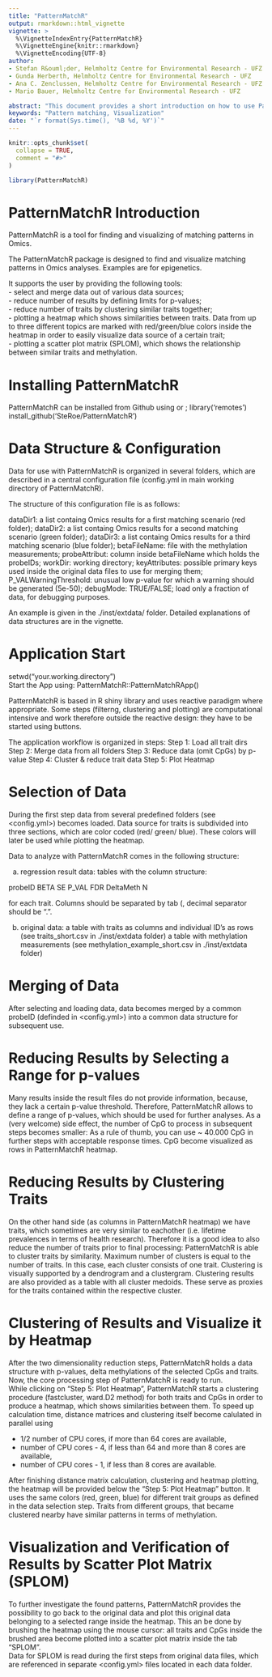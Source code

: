```yaml
---
title: "PatternMatchR"
output: rmarkdown::html_vignette
vignette: >
  %\VignetteIndexEntry{PatternMatchR}
  %\VignetteEngine{knitr::rmarkdown}
  %\VignetteEncoding{UTF-8}
author:
- Stefan R&ouml;der, Helmholtz Centre for Environmental Research - UFZ
- Gunda Herberth, Helmholtz Centre for Environmental Research - UFZ
- Ana C. Zenclussen, Helmholtz Centre for Environmental Research - UFZ and Perinatal Research Group, Saxonian Incubator for Clinical Translation (SIKT), Medical Faculty, Leipzig University
- Mario Bauer, Helmholtz Centre for Environmental Research - UFZ  

abstract: "This document provides a short introduction on how to use PatternMatchR software"
keywords: "Pattern matching, Visualization"
date: "`r format(Sys.time(), '%B %d, %Y')`"
---
```


```r
knitr::opts_chunk$set(
  collapse = TRUE,
  comment = "#>"
)
```

```r
library(PatternMatchR)
```

# PatternMatchR Introduction

PatternMatchR is a tool for finding and visualizing of matching patterns in Omics.  

The PatternMatchR package is designed to find and visualize matching patterns in Omics analyses. Examples are for epigenetics.  

It supports the user by providing the following tools:  
- select and merge data out of various data sources;  
- reduce number of results by defining limits for p-values;  
- reduce number of traits by clustering similar traits together;  
- plotting a heatmap which shows similarities between traits. Data from up to three different topics are marked with red/green/blue colors inside the heatmap in order to easily visualize data source of a certain trait;  
- plotting a scatter plot matrix (SPLOM), which shows the relationship between similar traits and methylation.

# Installing PatternMatchR

PatternMatchR can be installed from Github using <remotes> or <devtools>;
library('remotes')  
install_github('SteRoe/PatternMatchR')

# Data Structure & Configuration

Data for use with PatternMatchR is organized in several folders, which are described in a central configuration file (config.yml in main working directory of PatternMatchR).

The structure of this configuration file is as follows:

dataDir1: a list containg Omics results for a first matching scenario (red folder);
dataDir2: a list containg Omics results for a second matching scenario (green folder);
dataDir3: a list containg Omics results for a third matching scenario (blue folder);
betaFileName: file with the methylation measurements;
probeAttribut: column inside betaFileName which holds the probeIDs;
workDir: working directory;
keyAttributes: possible primary keys used inside the original data files to use for merging them;
P_VALWarningThreshold: unusual low p-value for which a warning should be generated (5e-50);
debugMode: TRUE/FALSE; load only a fraction of data, for debugging purposes.

An example is given in the ./inst/extdata/ folder.
Detailed explanations of data structures are in the vignette.


# Application Start

setwd("your.working.directory")  
Start the App using: PatternMatchR::PatternMatchRApp()

PatternMatchR is based in R shiny library and uses reactive paradigm where appropriate. Some steps (filterng, clustering and plotting) are computational intensive and work therefore outside the reactive design: they have to be started using buttons.

The application workflow is organized in steps:
Step 1: Load all trait dirs
Step 2: Merge data from all folders
Step 3: Reduce data (omit CpGs) by p-value
Step 4: Cluster & reduce trait data
Step 5: Plot Heatmap

# Selection of Data
During the first step data from several predefined folders (see <config.yml>) becomes loaded. Data source for traits is subdivided into three sections, which are color coded (red/ green/ blue). These colors will later be used while plotting the heatmap.

Data to analyze with PatternMatchR comes in the following structure:

a) regression result data:
tables with the column structure:

probeID	BETA	SE	P_VAL	FDR	DeltaMeth	N

for each trait. Columns should be separated by tab (\t), decimal separator should be ".".

b) original data:
a table with traits as columns and individual ID's as rows (see traits_short.csv in ./inst/extdata folder)
a table with methylation measurements (see methylation_example_short.csv in ./inst/extdata folder)

# Merging of Data
After selecting and loading data, data becomes merged by a common probeID (definded in <config.yml>) into a common data structure for subsequent use.

# Reducing Results by Selecting a Range for p-values
Many results inside the result files do not provide information, because, they lack a certain p-value threshold. Therefore, PatternMatchR allows to define a range of p-values, which should be used for further analyses. As a (very welcome) side effect, the number of CpG to process in subsequent steps becomes smaller: As a rule of thumb, you can use ~ 40.000 CpG in further steps with acceptable response times. CpG become visualized as rows in PatternMatchR heatmap.

# Reducing Results by Clustering Traits
On the other hand side (as columns in PatternMatchR heatmap) we have traits, which sometimes are very similar to eachother (i.e. lifetime prevalences in terms of health research). Therefore it is a good idea to also reduce the number of traits prior to final processing: PatternMatchR is able to cluster traits by similarity. Maximum number of clusters is equal to the number of traits. In this case, each cluster consists of one trait. Clustering is visually supported by a dendrogram and a clustergram. Clustering results are also provided as a table with all cluster medoids. These serve as proxies for the traits contained within the respective cluster.

# Clustering of Results and Visualize it by Heatmap
After the two dimensionality reduction steps, PatternMatchR holds a data structure with p-values, delta methylations of the selected CpGs and traits. Now, the core processing step of PatternMatchR is ready to run.  
While clicking on "Step 5: Plot Heatmap", PatternMatchR starts a clustering procedure (fastcluster, ward.D2 method) for both traits and CpGs in order to produce a heatmap, which shows similarities between them. To speed up calculation time, distance matrices and clustering itself become calulated in parallel using 

- 1/2 number of CPU cores, if more than 64 cores are available,  
- number of CPU cores - 4, if less than 64 and more than 8 cores are available,  
- number of CPU cores - 1, if less than 8 cores are available.

After finishing distance matrix calculation, clustering and heatmap plotting, the heatmap will be provided below the "Step 5: Plot Heatmap" button. It uses the same colors (red, green, blue) for different trait groups as defined in the data selection step. Traits from different groups, that became clustered nearby have similar patterns in terms of methylation.

# Visualization and Verification of Results by Scatter Plot Matrix (SPLOM)
To further investigate the found patterns, PatternMatchR provides the possibility to go back to the original data and plot this original data belonging to a selected range inside the heatmap. This an be done by brushing the heatmap using the mouse cursor: all traits and CpGs inside the brushed area become plotted into a scatter plot matrix inside the tab "SPLOM".  
Data for SPLOM is read during the first steps from original data files, which are referenced in separate <config.yml> files located in each data folder.
